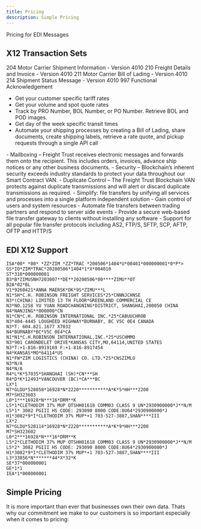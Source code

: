 ```yaml
---
title: Pricing
description: Simple Pricing
---
```


<!-- SPDX-License-Identifier: Apache-2.0
SPDXVersion: SPDX-2.2
SPDX-FileCopyrightText: Copyright 2020 FreightTrust and Clearing Corporation -->

<PageDescription>

Pricing for EDI Messages 

</PageDescription>

## X12 Transaction Sets

<Accordion>
<AccordionItem title="ASC X12">

204 Motor Carrier Shipment Information - Version 4010
210 Freight Details and Invoice - Version 4010
211 Motor Carrier Bill of Lading - Version 4010
214 Shipment Status Message - Version 4010
997 Functional Acknowledgement

- Get your customer specific tariff rates
- Get your volume and spot quote rates
- Track by PRO Number, BOL Number, or PO Number.  Retrieve BOL and POD images.
- Get day of the week specific transit times
- Automate your shipping processes by creating a Bill of Lading, share documents, create shipping labels, retrieve a rate quote, and pickup requests through a single API call

</AccordionItem>
  <AccordionItem title="Secure by Default">
- Mailboxing – Freight Trust receives electronic messages and forwards them onto the recipient. This includes orders, invoices, advance ship notices or any other business documents.
- Security – Blockchain’s inherent security exceeds industry standards to protect your data throughout our Smart Contract VAN.
- Duplicate Control – The Freight Trust Blockchain VAN protects against duplicate transmissions and will alert or discard duplicate transmissions as required.

  </AccordionItem>

  <AccordionItem title="Multiple Protocol Support">
- Simplify: file transfers by unifying all services and processes into a single platform independent solution
- Gain control of users and system resources
- Automate file transfers between trading partners and respond to server side events
- Provide a secure web-based file transfer gateway to clients without installing any software
- Support for all popular file transfer protocols including AS2, FTP/S, SFTP, SCP, AFTP, OFTP and HTTP/S

  </AccordionItem>
</Accordion>

## EDI X12 Support

```mdx path=components/Accordion/Accordion.js src=https://github.com/carbon-design-system/gatsby-theme-carbon/tree/main/packages/gatsby-theme-carbon/src/components/Accordion
ISA*00* *00* *ZZ*ZIM *ZZ*TRAC *200506*1404*U*00401*000000001*0*P*>
GS*IO*ZIM*TRAC*20200506*1404*1*X*004010
ST*310*000000001
B3*B*ZIMUSNH7203007**DE**20200506*00****ZIMU**OT
B2A*02*BL
V1*9260421*ANNA MAERSK*DK*9S*ZIMU***L
N1*SH*C.H. ROBINSON FREIGHT SERVICES*25*CNNNJCHNSE
N3*(CHINA) LIMITED 13 TH FLOOR*GREENLAND COMMERCIAL CE
N3*NO.1258 YU YUAN ROADCHANGNING*DISTRICT, SHANGHAI,200050 CHINA
N4*NANJING**000000*CN
N1*CN*C.H. ROBINSON INTERNATIONAL INC.*25*CABUUCHROB
N3*404-4445 LOUGHEED HIGHWAY*BURNABY, BC V5C 0E4 CANADA
N3*T: 604.821.1677 X7032
N4*BURNABY*BC*V5C 0E4*CA
N1*N1*C.H.ROBINSON INTERNATIONAL,INC.*25*USCHMMO
N3*901 CARONDELET DRIVE*KANSAS CITY,MO,64114,UNITED STATES
N3*T:+1-816-8919169 F:+1-816-8917454
N4*KANSAS*MO*64114*US
N1*FW*ZIM LOGISTICS (CHINA) CO. LTD.*25*CNSZIMLO
N3*N/A
N4*N/A
R4*L*K*57035*SHANGHAI (SH)*CN***SH
R4*D*K*12493*VANCOUVER (BC)*CA***BC
LX*1
N7*GLDU*528058*16928*N*2220***********A*K*5*HH***2200
M7*SH323603
L0*1***16928*N***16*DRM**K
L5*1*CLETHODIM 37% MUP QTSHH01618 COMM03 CLASS 9 UN*2930900000*J**N/M
L5*1* 3082 PGIII HS CODE: 293090 8000 CODE:8U64*2930900000*J
H1*3082*9*I*CLETHODIM 37% MUP*+1 703-527-3887,SHAN****III
LX*2
N7*GLDU*528114*16928*N*2220***********A*K*9*HH***2200
M7*SH323602
L0*2***16928*N***16*DRM**K
L5*2*CLETHODIM 37% MUP QTSHH01618 COMM03 CLASS 9 UN*2930900000*J**N/M
L5*2* 3082 PGIII HS CODE: 293090 8000 CODE:8U64*2930900000*J
H1*3082*9*I*CLETHODIM 37% MUP*+1 703-527-3887,SHAN****III
L3*33856*N*******44*X*32*K
SE*37*000000001
GE*1*1
IEA*1*000000001
```

## Simple Pricing

<Row>
<Column colMd={3} colLg={5}>

It is more important than ever that businesses own their own data. Thats why our 
commitment we make to our customers is so important especially when it comes to pricing:

</Column>
</Row>
